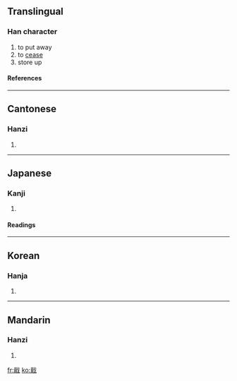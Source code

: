 ==Translingual==
===Han character===
{{Han char|rn=62|rad=戈|as=09|sn=13|four=6315<sub>0</sub>|canj=口十戈 (RJI), X口十戈 (XRJI)}}
# to put away
# to [[cease]]
# store up
====References====
{{Han ref|kx=0413.180|dkj=11617|dj=0756.120|hdz=21408.180|uh=6222|ud=25122|bh=B761|bd=46945}}
----
==Cantonese==
===Hanzi===
{{yue-hanzi|jyut=|y=chap1}}
# {{defn|Cantonese}}
----
==Japanese==
===Kanji===
{{ja-kanji|grade=|rs=戈09}}
# {{defn|Japanese}} 
====Readings====
{{ja-readings|on=[[しゅう]] (shū)|kun=[[おさめる]] (osameru)}}
----
==Korean==
===Hanja===
{{ko-hanja|hangeul=집|eumhun=|rv=jip|mr=chip|y=cip}}
# {{defn|Korean}}
----
==Mandarin==
===Hanzi===
{{cmn-hanzi|pin=[[jí]] ([[ji2]])|wg=chi<sup>2</sup>}}
# {{defn|Mandarin}}

[[fr:戢]]
[[ko:戢]]